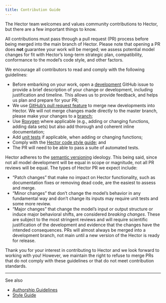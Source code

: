 ```yaml
---
title: Contribution Guide
---
```


The Hector team welcomes and values community contributions to Hector, but there are a few important things to know. 

All contributions must pass through a pull request (PR) process before being merged into the main branch of Hector. Please note that opening a PR does **not** guarantee your work will be merged; we assess potential model changes for fit with Hector’s long-term strategic plan, compatibility, conformance to the model’s code style, and other factors.

We encourage all contributors to read and comply with the following guidelines:

* Before embarking on your work, open a [development](https://github.com/JGCRI/hector/issues/new?assignees=&labels=&template=development.md) GitHub issue to provide a brief description of your change or development, including justification and timeline. This allows us to provide feedback, and helps us plan and prepare for your PR;
* We use [GitHub's pull request feature](https://docs.github.com/en/free-pro-team@latest/github/collaborating-with-issues-and-pull-requests/creating-a-pull-request) to merge new developments into Hector. We will not merge changes made directly to the master branch, please make your changes to a [branch](https://git-scm.com/book/en/v2/Git-Branching-Basic-Branching-and-Merging);
* Use [Roxygen](https://roxygen2.r-lib.org/) where applicable (e.g., adding or changing functions, adding data sets) but also add thorough and coherent inline documentation; 
* Add [unit tests](https://r-pkgs.org/tests.html) if applicable, when adding or changing functions;
* Comply with the [Hector code style guide](StyleGuide.html); and 
* The PR will need to be able to pass a suite of automated tests. 

Hector adheres to the [semantic versioning](https://semver.org/) ideology. This being said, since not all model development will be equal in scope or magnitude, not all PR reviews will be equal. The types of Hector PR we expect include: 

* "Patch changes" that make no impact on Hector functionality, such as documentation fixes or removing dead code, are the easiest to assess and merge.
* "Minor changes" that don’t change the model’s behavior in any fundamental way and don’t change its inputs may require unit tests and some more review.
* "Major changes"  that change the model’s input or output structure or induce major behavioral shifts, are considered _breaking changes_. These are subject to the most stringent reviews and will require scientific justification of the development and evidence that the changes have the intended consequences. PRs will almost always be merged into a development branch, not main until a new version of the Hector is ready for release. 


Thank you for your interest in contributing to Hector and we look forward to working with you! However, we maintain the right to refuse to merge PRs that do not comply with these guidelines or that do not meet contribution standards.

*** 

See also 

* [Authorship Guidelines](AuthorshipGuidelines.html) 
* [Style Guide](StyleGuide.html)


